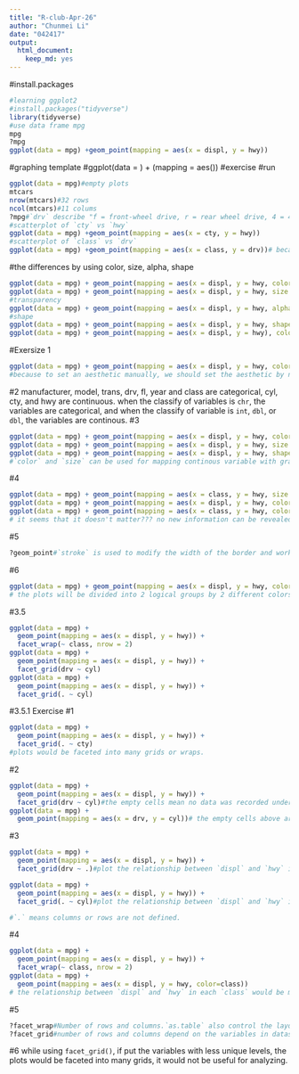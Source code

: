 ```yaml
---
title: "R-club-Apr-26"
author: "Chunmei Li"
date: "042417"
output: 
  html_document: 
    keep_md: yes
---
```

#install.packages
```r
#learning ggplot2
#install.packages("tidyverse")
library(tidyverse)
#use data frame mpg
mpg
?mpg
ggplot(data = mpg) +geom_point(mapping = aes(x = displ, y = hwy))
```
#graphing template
#ggplot(data = <DATA>) + <GEOM_FUNCTION>(mapping = aes(<MAPPINGS>))
#exercise
#run
```r
ggplot(data = mpg)#empty plots
mtcars
nrow(mtcars)#32 rows
ncol(mtcars)#11 colums
?mpg#`drv` describe "f = front-wheel drive, r = rear wheel drive, 4 = 4wd"
#scatterplot of `cty` vs `hwy`
ggplot(data = mpg) +geom_point(mapping = aes(x = cty, y = hwy))
#scatterplot of `class` vs `drv`
ggplot(data = mpg) +geom_point(mapping = aes(x = class, y = drv))# because `class` and `drv` are not continuous variables.
```
#the differences by using color, size, alpha, shape
```r
ggplot(data = mpg) + geom_point(mapping = aes(x = displ, y = hwy, color = class))
ggplot(data = mpg) + geom_point(mapping = aes(x = displ, y = hwy, size = class))
#transparency
ggplot(data = mpg) + geom_point(mapping = aes(x = displ, y = hwy, alpha = class))
#shape
ggplot(data = mpg) + geom_point(mapping = aes(x = displ, y = hwy, shape = class))
ggplot(data = mpg) + geom_point(mapping = aes(x = displ, y = hwy), color = "blue")
```
#Exersize 1
```r
ggplot(data = mpg) + geom_point(mapping = aes(x = displ, y = hwy, color = "blue"))
#because to set an aesthetic manually, we should set the aesthetic by name as an argument of geom function, not inside of `aes()`
```
#2 manufacturer, model, trans, drv, fl, year and class are categorical, cyl, cty, and hwy are continuous. when the classify of variables is `chr`, the variables are categorical, and when the classify of variable is `int`, `dbl`, or `dbl`, the variables are continous.
#3 
```r
ggplot(data = mpg) + geom_point(mapping = aes(x = displ, y = hwy, color = cty))
ggplot(data = mpg) + geom_point(mapping = aes(x = displ, y = hwy, size = cty))
ggplot(data = mpg) + geom_point(mapping = aes(x = displ, y = hwy, shape = cty))
#`color` and `size` can be used for mapping continous variable with graduated color or size, but `shape` can not be used for mapping continous variable.

```
#4 
```r
ggplot(data = mpg) + geom_point(mapping = aes(x = class, y = hwy, size = class))
ggplot(data = mpg) + geom_point(mapping = aes(x = displ, y = hwy, color = displ))
ggplot(data = mpg) + geom_point(mapping = aes(x = class, y = hwy, color = class))
# it seems that it doesn't matter??? no new information can be revealed

```
#5
```r
?geom_point#`stroke` is used to modify the width of the border and works with the shapes with border.
```
#6
```r
ggplot(data = mpg) + geom_point(mapping = aes(x = displ, y = hwy, color = cty < 20))
# the plots will be divided into 2 logical groups by 2 different colors.
```

#3.5
```r
ggplot(data = mpg) + 
  geom_point(mapping = aes(x = displ, y = hwy)) + 
  facet_wrap(~ class, nrow = 2)
ggplot(data = mpg) + 
  geom_point(mapping = aes(x = displ, y = hwy)) + 
  facet_grid(drv ~ cyl)
ggplot(data = mpg) + 
  geom_point(mapping = aes(x = displ, y = hwy)) + 
  facet_grid(. ~ cyl)
```
#3.5.1 Exercise
#1
```r
ggplot(data = mpg) + 
  geom_point(mapping = aes(x = displ, y = hwy)) + 
  facet_grid(. ~ cty)
#plots would be faceted into many grids or wraps.
```
#2
```r
ggplot(data = mpg) + 
  geom_point(mapping = aes(x = displ, y = hwy)) + 
  facet_grid(drv ~ cyl)#the empty cells mean no data was recorded under this combination of `drv` and `cyl`.
ggplot(data = mpg) + 
  geom_point(mapping = aes(x = drv, y = cyl))# the empty cells above are corresponding to the empty plots in this plot.
```
#3
```r
ggplot(data = mpg) + 
  geom_point(mapping = aes(x = displ, y = hwy)) +
  facet_grid(drv ~ .)#plot the relationship between `displ` and `hwy` in each `drv` displayed by rows.

ggplot(data = mpg) + 
  geom_point(mapping = aes(x = displ, y = hwy)) +
  facet_grid(. ~ cyl)#plot the relationship between `displ` and `hwy` in each `cyl` displayed by columns.

#`.` means columns or rows are not defined.

```
#4 
```r
ggplot(data = mpg) + 
  geom_point(mapping = aes(x = displ, y = hwy)) + 
  facet_wrap(~ class, nrow = 2)
ggplot(data = mpg) + 
  geom_point(mapping = aes(x = displ, y = hwy, color=class))
# the relationship between `displ` and `hwy` in each `class` would be more clear, but the whole relationship between `displ` and `hwy` is not clear.
```
#5
```r
?facet_wrap#Number of rows and columns.`as.table` also control the layout of the individual lanes
?facet_grid#number of rows and columns depend on the variables in dataset.
```
#6
while using `facet_grid()`, if put the variables with less unique levels, the plots would be faceted into many grids, it would not be useful for analyzing.

